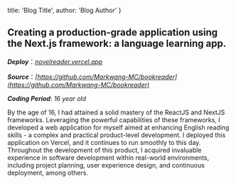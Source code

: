 
  title: 'Blog Title',
  author: 'Blog Author'
}

## Creating a production-grade application using the Next.js framework: a language learning app.

***Deploy***：*[novelreader.vercel.app](https://novelreader.vercel.app)*

***Source***：*[https://github.com/Markwang-MC/bookreader](https://github.com/Markwang-MC/bookreader)*

***Coding Period***: *16 year old*

By the age of 16, I had attained a solid mastery of the ReactJS and NextJS frameworks. Leveraging the powerful capabilities of these frameworks, I developed a web application for myself aimed at enhancing English reading skills - a complex and practical product-level development. I deployed this application on Vercel, and it continues to run smoothly to this day. Throughout the development of this product, I acquired invaluable experience in software development within real-world environments, including project planning, user experience design, and continuous deployment, among others.













